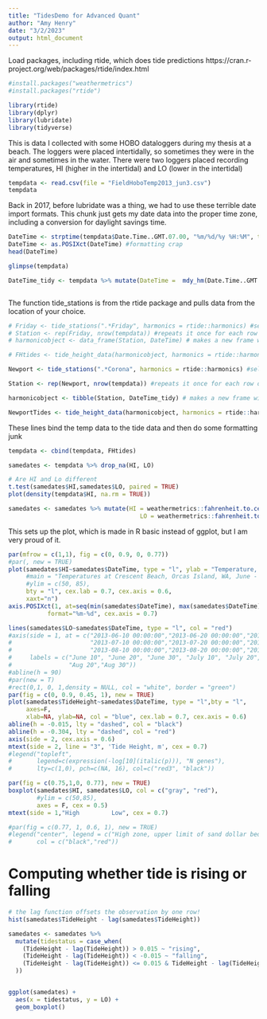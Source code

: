 ```yaml
---
title: "TidesDemo for Advanced Quant"
author: "Amy Henry"
date: "3/2/2023"
output: html_document
---
```


Load packages, including rtide, which does tide predictions
https://cran.r-project.org/web/packages/rtide/index.html

```r
#install.packages("weathermetrics")
#install.packages("rtide")

library(rtide)
library(dplyr)
library(lubridate)
library(tidyverse)
```

This is data I collected with some HOBO dataloggers during my thesis at a beach. The loggers were placed intertidally, so sometimes they were in the air and sometimes in the water. There were two loggers placed recording temperatures, HI (higher in the intertidal) and LO (lower in the intertidal)
```r
tempdata <- read.csv(file = "FieldHoboTemp2013_jun3.csv")
tempdata
```

Back in 2017, before lubridate was a thing, we had to use these terrible date import formats. This chunk just gets my date data into the proper time zone, including a conversion for daylight savings time. 
```r
DateTime <- strptime(tempdata$Date.Time..GMT.07.00, "%m/%d/%y %H:%M", tz = "PST8PDT") #tz is for timezone Pacific
DateTime <- as.POSIXct(DateTime) #formatting crap
head(DateTime)
```

```r
glimpse(tempdata)

DateTime_tidy <- tempdata %>% mutate(DateTime =  mdy_hm(Date.Time..GMT.07.00))



```




The function tide_stations is from the rtide package and pulls data from the location of your choice. 
```r
# Friday <- tide_stations(".*Friday", harmonics = rtide::harmonics) #selects tide station for Friday Harbor
# Station <- rep(Friday, nrow(tempdata)) #repeats it once for each row of the temperature dat
# harmonicobject <- data_frame(Station, DateTime) # makes a new frame with the DateTimes from my temperature data plus the station name repeated for each row

# FHtides <- tide_height_data(harmonicobject, harmonics = rtide::harmonics) #compute the tide at the time
```

```r
Newport <- tide_stations(".*Corona", harmonics = rtide::harmonics) #selects tide station for Newport Bay Entrance at Corona del Mar

Station <- rep(Newport, nrow(tempdata)) #repeats it once for each row of the temperature data

harmonicobject <- tibble(Station, DateTime_tidy) # makes a new frame with the DateTimes from my temperature data plus the station name repeated for each row

NewportTides <- tide_height_data(harmonicobject, harmonics = rtide::harmonics) #compute the tide at the time
```

These lines bind the temp data to the tide data and then do some formatting junk
```r
tempdata <- cbind(tempdata, FHtides)

samedates <- tempdata %>% drop_na(HI, LO)

# Are HI and Lo different 
t.test(samedates$HI,samedates$LO, paired = TRUE)
plot(density(tempdata$HI, na.rm = TRUE))

samedates <- samedates %>% mutate(HI = weathermetrics::fahrenheit.to.celsius(HI),
                                     LO = weathermetrics::fahrenheit.to.celsius(LO))

```

This sets up the plot, which is made in R basic instead of ggplot, but I am very proud of it. 
```r
par(mfrow = c(1,1), fig = c(0, 0.9, 0, 0.77))
#par(, new = TRUE)
plot(samedates$HI~samedates$DateTime, type = "l", ylab = "Temperature, degrees C", xlab = "Date",
     #main = "Temperatures at Crescent Beach, Orcas Island, WA, June - August 2013"
     #ylim = c(50, 85), 
     bty = "l", cex.lab = 0.7, cex.axis = 0.6,
     xaxt="n")
axis.POSIXct(1, at=seq(min(samedates$DateTime), max(samedates$DateTime), by = "3 day"), 
           format="%m-%d", cex.axis = 0.7)

lines(samedates$LO~samedates$DateTime, type = "l", col = "red")
#axis(side = 1, at = c("2013-06-10 00:00:00","2013-06-20 00:00:00","2013-06-30 00:00:00",
#                      "2013-07-10 00:00:00","2013-07-20 00:00:00","2013-07-30 00:00:00",
#                      "2013-08-10 00:00:00","2013-08-20 00:00:00","2013-08-30 00:00:00"),
#     labels = c("June 10", "June 20", "June 30", "July 10", "July 20", "July 30", "Aug 10", 
#                "Aug 20","Aug 30"))
#abline(h = 90)
#par(new = T)
#rect(0,1, 0, 1,density = NULL, col = "white", border = "green")
par(fig = c(0, 0.9, 0.45, 1), new = TRUE)
plot(samedates$TideHeight~samedates$DateTime, type = "l",bty = "l", 
     axes=F, 
     xlab=NA, ylab=NA, col = "blue", cex.lab = 0.7, cex.axis = 0.6)
abline(h = -0.015, lty = "dashed", col = "black")
abline(h = -0.304, lty = "dashed", col = "red")
axis(side = 2, cex.axis = 0.6)
mtext(side = 2, line = "3", 'Tide Height, m', cex = 0.7)
#legend("topleft",
#       legend=c(expression(-log[10](italic(p))), "N genes"),
#       lty=c(1,0), pch=c(NA, 16), col=c("red3", "black"))

par(fig = c(0.75,1,0, 0.77), new = TRUE)
boxplot(samedates$HI, samedates$LO, col = c("gray", "red"), 
        #ylim = c(50,85), 
        axes = F, cex = 0.5)
mtext(side = 1,"High         Low", cex = 0.7)

#par(fig = c(0.77, 1, 0.6, 1), new = TRUE)
#legend("center", legend = c("High zone, upper limit of sand dollar bed", "Low zone, lower limit of sand dollar bed"),
#       col = c("black","red"))


```

# Computing whether tide is rising or falling
```r
# the lag function offsets the observation by one row!
hist(samedates$TideHeight - lag(samedates$TideHeight))

samedates <- samedates %>% 
  mutate(tidestatus = case_when(
    (TideHeight - lag(TideHeight)) > 0.015 ~ "rising", 
    (TideHeight - lag(TideHeight)) < -0.015 ~ "falling",
    (TideHeight - lag(TideHeight)) <= 0.015 & TideHeight - lag(TideHeight) >= -0.015 ~ "slack"
  ))


ggplot(samedates) + 
  aes(x = tidestatus, y = LO) + 
  geom_boxplot()


```

